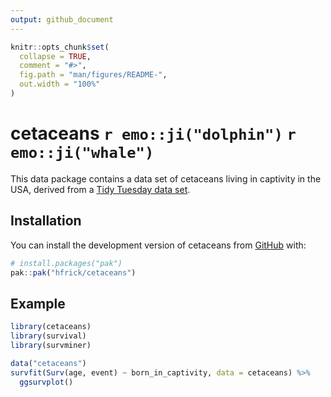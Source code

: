 ```yaml
---
output: github_document
---
```


<!-- README.md is generated from README.Rmd. Please edit that file -->

```r
knitr::opts_chunk$set(
  collapse = TRUE,
  comment = "#>",
  fig.path = "man/figures/README-",
  out.width = "100%"
)
```

# cetaceans `r emo::ji("dolphin")` `r emo::ji("whale")`

<!-- badges: start -->
<!-- badges: end -->

This data package contains a data set of cetaceans living in captivity in the USA, derived from a [Tidy Tuesday data set](https://github.com/rfordatascience/tidytuesday/tree/master/data/2018/2018-12-18).

## Installation

You can install the development version of cetaceans from [GitHub](https://github.com/) with:

``` r
# install.packages("pak")
pak::pak("hfrick/cetaceans")
```

## Example

```r
library(cetaceans)
library(survival)
library(survminer)

data("cetaceans")
survfit(Surv(age, event) ~ born_in_captivity, data = cetaceans) %>% 
  ggsurvplot()
```
